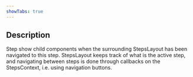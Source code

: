 ```yaml
---
showTabs: true
---
```


## Description

Step show child components when the surrounding StepsLayout has been navigated to this step. StepsLayout keeps track of what is the active step, and navigating between steps is done through callbacks on the StepsContext, i.e. using navigation buttons.

